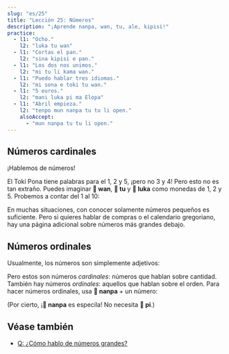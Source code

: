 ```yaml
---
slug: "es/25"
title: "Lección 25: Números"
description: "¡Aprende nanpa, wan, tu, ale, kipisi!"
practice:
  - l1: "Ocho."
    l2: "luka tu wan"
  - l1: "Cortas el pan."
    l2: "sina kipisi e pan."
  - l1: "Los dos nos unimos."
    l2: "mi tu li kama wan."
  - l1: "Puedo hablar tres idiomas."
    l2: "mi sona e toki tu wan."
  - l1: "5 euros."
    l2: "mani luka pi ma Elopa"
  - l1: "Abril empieza."
    l2: "tenpo mun nanpa tu tu li open."
    alsoAccept:
      - "mun nanpa tu tu li open."
---
```



## Números cardinales

¡Hablemos de números!

<List>
  <Word sl="wan" m="uno; unido" />
  <Word sl="tu" m="dos; dividido" />
  <Word sl="luka" m="cinco, mano" />
  <Word sl="mute" m="mucho" />
  <Word sl="ale" m="todo, cada" />
  <Word sl="kipisi" m="pieza, partd; cortar" />
</List>

El Toki Pona tiene palabras para el 1, 2 y 5, ¡pero no 3 y 4! Pero esto no es tan extraño. Puedes imaginar **󱥳 wan**, **󱥮 tu** y **󱤭 luka** como monedas de 1, 2 y 5. Probemos a contar del 1 al 10:

<List>
    <Word sl="wan" m="uno" />
    <Word sl="tu" m="dos" />
    <Word sl="tu wan" m="tres" />
    <Word sl="tu tu" m="cuatro" />
    <Word sl="luka" m="cinco" />
    <Word sl="luka wan" m="seis" />
    <Word sl="luka tu" m="siete" />
    <Word sl="luka tu wan" m="ocho" />
    <Word sl="luka tu tu" m="nueve" />
    <Word sl="luka luka" m="diez" />
</List>

En muchas situaciones, con conocer solamente números pequeños es suficiente. Pero si quieres hablar de compras o el calendario gregoriano, hay una página adicional sobre números más grandes debajo.

## Números ordinales

Usualmente, los números son simplemente adjetivos:

<List>
    <Word sl="kala wan" m="un pez" />
    <Word sl="soko tu tu" m="cuatro setas" />
    <Word sl="mun luka" m="cinco meses" />
</List>

Pero estos son números *cardinales*: números que hablan sobre cantidad. También hay números *ordinales*: aquellos que hablan sobre el orden. Para hacer números ordinales, usa **󱤽 nanpa** + un número:

<List>
    <Word sl="nanpa" m="número; n. ..." />
    <Word sl="kala nanpa wan" m="el primer pez" />
    <Word sl="soko nanpa tu tu" m="la cuarta seta" />
    <Word sl="mun nanpa luka" m="el quinto mes" />
</List>

(Por cierto, ¡**󱤽 nanpa** es especila! No necesita **󱥍 pi**.)

<Practice exercises={frontmatter.practice} />

## Véase también
* [Q: ¿Cómo hablo de números grandes?](/es/large-numbers//)
